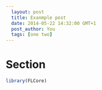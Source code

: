 ```yaml
---
  layout: post
  title: Exanmple post
  date: 2014-05-22 14:32:00 GMT+1
  post_author: You
  tags: [one two]
---
```



# Section

```r
library(FLCore)
```
